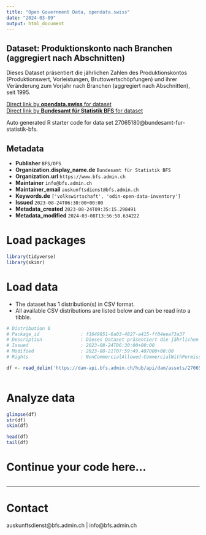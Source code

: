 ```yaml
---
title: "Open Government Data, opendata.swiss"
date: "2024-03-09"
output: html_document
---
```


## Dataset: Produktionskonto nach Branchen (aggregiert nach Abschnitten)

Dieses Dataset präsentiert die jährlichen Zahlen des Produktionskontos (Produktionswert, Vorleistungen, Bruttowertschöpfungen) und ihrer Veränderung zum Vorjahr nach Branchen (aggregiert nach Abschnitten), seit 1995.

[Direct link by **opendata.swiss** for dataset](https://opendata.swiss/de/dataset/produktionskonto-nach-branchen-aggregiert-nach-abschnitten5)<br>
[Direct link by **Bundesamt für Statistik BFS** for dataset](https://www.bfs.admin.ch/asset/de/ts-x-04.02.03.02)

Auto generated R starter code for data set 27065180@bundesamt-fur-statistik-bfs.

## Metadata

- **Publisher** `BFS/OFS`
- **Organization.display_name.de** `Bundesamt für Statistik BFS`
- **Organization.url** `https://www.bfs.admin.ch`
- **Maintainer** `info@bfs.admin.ch`
- **Maintainer_email** `auskunftsdienst@bfs.admin.ch`
- **Keywords.de** `['volkswirtschaft', 'odin-open-data-inventory']`
- **Issued** `2023-08-24T06:30:00+00:00`
- **Metadata_created** `2023-08-24T09:35:15.298491`
- **Metadata_modified** `2024-03-08T13:56:58.634222`


# Load packages

```r

library(tidyverse)
library(skimr)

```

# Load data

-   The dataset has 1 distribution(s) in CSV format.
-   All available CSV distributions are listed below and can be read into a tibble.

```r

# Distribution 0
# Package_id               : f1649851-6a03-4827-a415-ff04eea73a37
# Description              : Dieses Dataset präsentiert die jährlichen Zahlen des Produktionskontos (Produktionswert, Vorleistungen, Bruttowertschöpfungen) und ihrer Veränderung zum Vorjahr nach Branchen (aggregiert nach Abschnitten), seit 1995.
# Issued                   : 2023-08-24T06:30:00+00:00
# Modified                 : 2023-08-21T07:59:49.407000+00:00
# Rights                   : NonCommercialAllowed-CommercialWithPermission-ReferenceRequired

df <- read_delim('https://dam-api.bfs.admin.ch/hub/api/dam/assets/27065192/master')



```

# Analyze data

```r

glimpse(df)
str(df)
skim(df)

head(df)
tail(df)

```

# Continue your code here...

```r

```

------------------------------------------------------------------------

# Contact

auskunftsdienst@bfs.admin.ch | info@bfs.admin.ch
